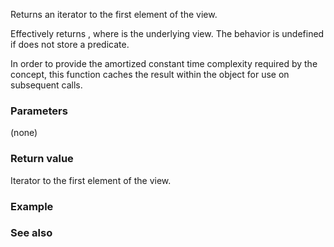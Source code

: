 {{cpp/ranges/drop_while_view/title|begin}}
{{cpp/ranges/drop_while_view/navbar}}

{{ddcl|since=c++20|
constexpr auto begin();
}}

Returns an iterator to the first element of the view.

Effectively returns {{c|ranges::find_if_not(base_, std::cref(pred()))}}, where {{rlpi|/#Data members|base_}} is the underlying view. The behavior is undefined if {{c|*this}} does not store a predicate.

In order to provide the amortized constant time complexity required by the {{lconcept|range}} concept, this function caches the result within the {{tt|drop_while_view}} object for use on subsequent calls.

===Parameters===
(none)

===Return value===
Iterator to the first element of the view.

===Example===
{{example
|code=
#include &lt;cassert&gt;
#include &lt;ranges&gt;
 
int main()
{
    static constexpr auto data = {0, -1, -2, 3, 1, 4, 1, 5};
    auto view = std::ranges::drop_while_view{data, [](int x){ return x &lt;= 0; }&lt;!----&gt;};
    assert(view.begin()[0] == 3);
}
}}

===See also===
{{dsc begin}}
{{dsc inc|cpp/ranges/adaptor/dsc end|drop_while_view}}
{{dsc end}}

{{langlinks|es|ja|ru|zh}}